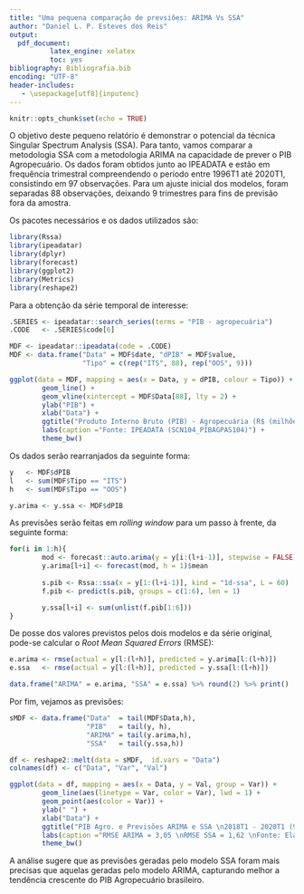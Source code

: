 ```yaml
---
title: "Uma pequena comparação de prevsiões: ARIMA Vs SSA"
author: "Daniel L. P. Esteves dos Reis"
output:
  pdf_document:
          latex_engine: xelatex
          toc: yes    
bibliography: Bibliografia.bib
encoding: "UTF-8"
header-includes:
   - \usepackage[utf8]{inputenc} 
---
```


```r
knitr::opts_chunk$set(echo = TRUE)
```

O objetivo deste pequeno relatório é demonstrar o potencial da técnica Singular Spectrum Analysis (SSA). Para tanto, vamos comparar a metodologia SSA com a metodologia ARIMA na capacidade de prever o PIB Agropecuário. Os dados foram obtidos junto ao IPEADATA e estão em frequência trimestral compreendendo o período entre  1996T1 até 2020T1, consistindo em 97 observações. Para um ajuste inicial dos modelos, foram separadas 88 observações, deixando 9 trimestres para fins de previsão fora da amostra. 

Os pacotes necessários e os dados utilizados são:

```r
library(Rssa)
library(ipeadatar)
library(dplyr)
library(forecast)
library(ggplot2)
library(Metrics)
library(reshape2)
```

Para a obtenção da série temporal de interesse:

```r
.SERIES <- ipeadatar::search_series(terms = "PIB - agropecuária")
.CODE   <- .SERIES$code[6]

MDF <- ipeadatar::ipeadata(code = .CODE)
MDF <- data.frame("Data" = MDF$date, "dPIB" = MDF$value, 
                  "Tipo" = c(rep("ITS", 88), rep("OOS", 9)))
```

```r
ggplot(data = MDF, mapping = aes(x = Data, y = dPIB, colour = Tipo)) +
        geom_line() +
        geom_vline(xintercept = MDF$Data[88], lty = 2) + 
        ylab("PIB") +
        xlab("Data") +
        ggtitle("Produto Interno Bruto (PIB) - Agropecuária (R$ (milhões)) \n1996T1 - 2020T1 (97 Observações: 88/9)") +
        labs(caption ="Fonte: IPEADATA (SCN104_PIBAGPAS104)") +
        theme_bw()
```

Os dados serão rearranjados da seguinte forma:

```r
y   <- MDF$dPIB
l   <- sum(MDF$Tipo == "ITS")
h   <- sum(MDF$Tipo == "OOS")

y.arima <- y.ssa <- MDF$dPIB
```

As previsões serão feitas em *rolling window* para um passo à frente, da seguinte forma:

```r
for(i in 1:h){
        mod <- forecast::auto.arima(y = y[i:(l+i-1)], stepwise = FALSE)
        y.arima[l+i] <- forecast(mod, h = 1)$mean
        
        s.pib <- Rssa::ssa(x = y[1:(l+i-1)], kind = "1d-ssa", L = 60)
        f.pib <- predict(s.pib, groups = c(1:6), len = 1)

        y.ssa[l+i] <- sum(unlist(f.pib[1:6]))
}
```

De posse dos valores previstos pelos dois modelos e da série original, pode-se calcular o *Root Mean Squared Errors* (RMSE):

```r
e.arima <- rmse(actual = y[l:(l+h)], predicted = y.arima[l:(l+h)])
e.ssa   <- rmse(actual = y[l:(l+h)], predicted = y.ssa[l:(l+h)])

data.frame("ARIMA" = e.arima, "SSA" = e.ssa) %>% round(2) %>% print()
```

Por fim, vejamos as previsões:

```r
sMDF <- data.frame("Data"  = tail(MDF$Data,h),
                   "PIB"   = tail(y, h),
                   "ARIMA" = tail(y.arima,h),
                   "SSA"   = tail(y.ssa,h))

df <- reshape2::melt(data = sMDF,  id.vars = "Data")
colnames(df) <- c("Data", "Var", "Val")

ggplot(data = df, mapping = aes(x = Data, y = Val, group = Var)) +
        geom_line(aes(linetype = Var, color = Var), lwd = 1) +
        geom_point(aes(color = Var)) +
        ylab(" ") +
        xlab("Data") +
        ggtitle("PIB Agro. e Previsões ARIMA e SSA \n2018T1 - 2020T1 (9 Observações)") +
        labs(caption ="RMSE ARIMA = 3,05 \nRMSE SSA = 1,62 \nFonte: Elaboração própria.") +
        theme_bw()
```

A análise sugere que as previsões geradas pelo modelo SSA foram mais precisas que aquelas geradas pelo modelo ARIMA, capturando melhor a tendência crescente do PIB Agropecuário brasileiro. 
